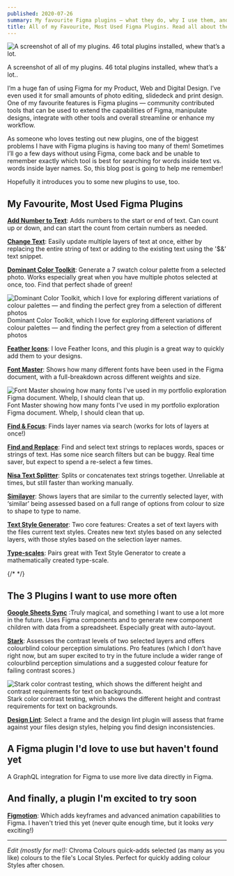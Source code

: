 ```yaml
---
published: 2020-07-26
summary: My favourite Figma plugins — what they do, why I use them, and how you can incorporate them into your workflow. Plus a few I haven't used much but am very excited to try soon.
title: All of my Favourite, Most Used Figma Plugins. Read all about them and get Plugged in!
---
```


![A screenshot of all of my plugins. 46 total plugins installed, whew that’s a lot.](https://res.cloudinary.com/jasontcrabtree/image/upload/v1595800216/Portfolio-2020/installed-plugins.png)

A screenshot of all of my plugins. 46 total plugins installed, whew that’s a
lot..

I’m a huge fan of using Figma for my Product, Web and Digital Design. I’ve even used it for small amounts of photo editing, slidedeck and print design. One of my favourite features is Figma plugins — community contributed tools that can be used to extend the capabilities of Figma, manipulate designs, integrate with other tools and overall streamline or enhance my workflow.

As someone who loves testing out new plugins, one of the biggest problems I have with Figma plugins is having too many of them! Sometimes I’ll go a few days without using Figma, come back and be unable to remember exactly which tool is best for searching for words inside text vs. words inside layer names. So, this blog post is going to help me remember!

Hopefully it introduces you to some new plugins to use, too.

## My Favourite, Most Used Figma Plugins

**[Add Number to Text](https://www.figma.com/community/plugin/738791203005929386/Add-numbers-to-texts)**: Adds numbers to the start or end of text. Can count up or down, and can start the count from certain numbers as needed.

**[Change Text](https://www.figma.com/community/plugin/735148445325474400/Change-Text)**: Easily update multiple layers of text at once, either by replacing the entire string of text or adding to the existing text using the '$&’ text snippet.

**[Dominant Color Toolkit](https://www.figma.com/community/plugin/744725347356614754/Dominant-Color-Toolkit-%F0%9F%8E%A8)**: Generate a 7 swatch colour palette from a selected photo. Works especially great when you have multiple photos selected at once, too. Find that perfect shade of green!

![Dominant Color Toolkit, which I love for exploring different variations of colour palettes — and finding the perfect grey from a selection of different photos](https://res.cloudinary.com/jasontcrabtree/image/upload/v1595802101/Portfolio-2020/dominant-color-palette.png)
Dominant Color Toolkit, which I love for exploring different variations of
colour palettes — and finding the perfect grey from a selection of different
photos

**[Feather Icons](https://www.figma.com/community/plugin/744047966581015514)**: I love Feather Icons, and this plugin is a great way to quickly add them to your designs.

**[Font Master](https://www.figma.com/community/plugin/781086314747849337)**: Shows how many different fonts have been used in the Figma document, with a full-breakdown across different weights and size.

![Font Master showing how many fonts I've used in my portfolio exploration Figma document. Whelp, I should clean that up.](https://res.cloudinary.com/jasontcrabtree/image/upload/v1595802101/Portfolio-2020/font-master.png)
Font Master showing how many fonts I've used in my portfolio exploration Figma document. Whelp, I should clean that up.

**[Find & Focus](https://www.figma.com/community/plugin/739978920241977182)**: Finds layer names via search (works for lots of layers at once!)

**[Find and Replace](https://www.figma.com/community/plugin/735072959812183643)**: Find and select text strings to replaces words, spaces or strings of text. Has some nice search filters but can be buggy. Real time saver, but expect to spend a re-select a few times.

**[Nisa Text Splitter](https://www.figma.com/community/plugin/739048247603902878)**: Splits or concatenates text strings together. Unreliable at times, but still faster than working manually.

**[Similayer](https://www.figma.com/community/plugin/735733267883397781)**: Shows layers that are similar to the currently selected layer, with ‘similar’ being assessed based on a full range of options from colour to size to shape to type to name.

**[Text Style Generator](https://www.figma.com/community/plugin/759472336242530542)**: Two core features: Creates a set of text layers with the files current text styles. Creates new text styles based on any selected layers, with those styles based on the selection layer names.

**[Type-scales](https://www.figma.com/community/plugin/739825414752646970)**: Pairs great with Text Style Generator to create a mathematically created type-scale.

{/* <BlogPostInlineNewsletterSignup /> */}

## The 3 Plugins I want to use more often

**[Google Sheets Sync](https://www.figma.com/community/plugin/735770583268406934)** :Truly magical, and something I want to use a lot more in the future. Uses Figma components and to generate new component children with data from a spreadsheet. Especially great with auto-layout.

**[Stark](https://www.figma.com/community/plugin/732603254453395948)**: Assesses the contrast levels of two selected layers and offers colourblind colour perception simulations. Pro features (which I don’t have right now, but am super excited to try in the future include a wider range of colourblind perception simulations and a suggested colour feature for failing contrast scores.)

![Stark color contrast testing, which shows the different height and contrast requirements for text on backgrounds.](https://res.cloudinary.com/jasontcrabtree/image/upload/v1595802101/Portfolio-2020/stark-color-contrast.png)
Stark color contrast testing, which shows the different height and contrast requirements for text on backgrounds.

**[Design Lint](https://www.figma.com/community/plugin/801195587640428208)**: Select a frame and the design lint plugin will assess that frame against your files design styles, helping you find design inconsistencies.

## A Figma plugin I'd love to use but haven't found yet

A GraphQL integration for Figma to use more live data directly in Figma.

## And finally, a plugin I'm excited to try soon

**[Figmotion](https://www.figma.com/community/plugin/733025261168520714)**: Which adds keyframes and advanced animation capabilities to Figma. I haven't tried this yet (never quite enough time, but it looks _very_ exciting!)

<hr />

_Edit (mostly for me!):_
Chroma Colours quick-adds selected (as many as you like) colours to the file's Local Styles. Perfect for quickly adding colour Styles after chosen.
